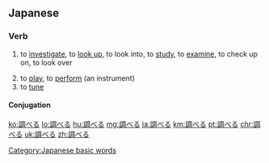 ==Japanese==
{{ja-kanjitab|しら|yomi=k}}

===Verb===
{{ja-verb|しらべる|tr=trans|type=2}}
# to [[investigate]], to [[look up]], to look into, to [[study]], to [[examine]], to check up on, to look over
#: {{ja-usex|インターネットを'''調べる'''|^インターネット を '''しらべる'''|to '''investigate''' using the Internet}}
#: {{ja-usex|歴%史資%料を'''調べる'''|れき%し し%りょう を '''しらべる'''|to '''check''' historical records}}
#: {{ja-usex|辞%書で'''調べる'''|じ%しょ で '''しらべる'''|to '''look up''' in a dictionary}}
# to [[play]], to [[perform]] (an instrument)
# to [[tune]]

====Conjugation====
{{ja-ichi|調べ|しらべ|shirabe}}

[[Category:Japanese basic words]]

[[ko:調べる]]
[[lo:調べる]]
[[hu:調べる]]
[[mg:調べる]]
[[ja:調べる]]
[[km:調べる]]
[[pt:調べる]]
[[chr:調べる]]
[[uk:調べる]]
[[zh:調べる]]